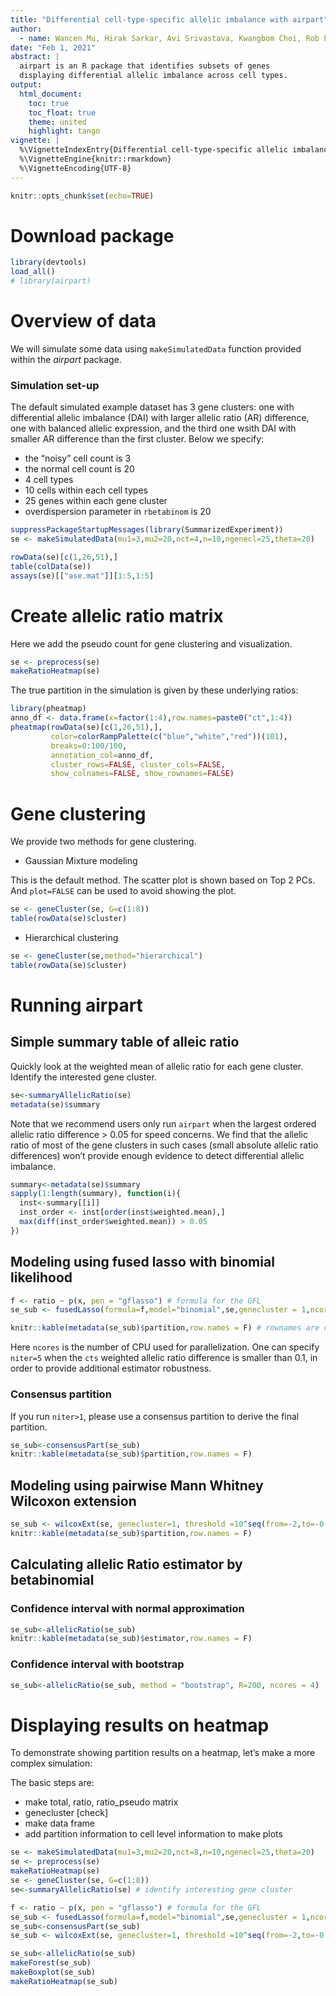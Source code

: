 ```yaml
---
title: "Differential cell-type-specific allelic imbalance with airpart"
author: 
  - name: Wancen Mu, Hirak Sarkar, Avi Srivastava, Kwangbom Choi, Rob Patro, Michael I. Love
date: "Feb 1, 2021"
abstract: |
  airpart is an R package that identifies subsets of genes 
  displaying differential allelic imbalance across cell types.
output: 
  html_document:
    toc: true
    toc_float: true 
    theme: united
    highlight: tango
vignette: |
  %\VignetteIndexEntry{Differential cell-type-specific allelic imbalance with airpart}
  %\VignetteEngine{knitr::rmarkdown}
  %\VignetteEncoding{UTF-8}
---
```


```r
knitr::opts_chunk$set(echo=TRUE)
```

# Download package

```r
library(devtools)
load_all()
# library(airpart)
```

# Overview of data

We will simulate some data using `makeSimulatedData` function provided
within the *airpart* package.

### Simulation set-up

The default simulated example dataset has 3 gene clusters: one with
differential allelic imbalance (DAI) with larger allelic ratio (AR)
difference, one with balanced allelic expression, and the third one
wsith DAI with smaller AR difference than the first cluster. Below we
specify:

* the "noisy" cell count is 3
* the normal cell count is 20
* 4 cell types
* 10 cells within each cell types
* 25 genes within each gene cluster
* overdispersion parameter in `rbetabinom` is 20

```r
suppressPackageStartupMessages(library(SummarizedExperiment))
se <- makeSimulatedData(mu1=3,mu2=20,nct=4,n=10,ngenecl=25,theta=20)
```

```r
rowData(se)[c(1,26,51),]
table(colData(se))
assays(se)[["ase.mat"]][1:5,1:5]
```

# Create allelic ratio matrix

Here we add the pseudo count for gene clustering and visualization.

```r
se <- preprocess(se)
makeRatioHeatmap(se)
```

The true partition in the simulation is given by these underlying ratios:

```r
library(pheatmap)
anno_df <- data.frame(x=factor(1:4),row.names=paste0("ct",1:4))
pheatmap(rowData(se)[c(1,26,51),],
         color=colorRampPalette(c("blue","white","red"))(101),
         breaks=0:100/100,
         annotation_col=anno_df,
         cluster_rows=FALSE, cluster_cols=FALSE,
         show_colnames=FALSE, show_rownames=FALSE)
```

# Gene clustering

We provide two methods for gene clustering. 

* Gaussian Mixture modeling

This is the default method. The scatter plot is shown based on Top 2 PCs. And `plot=FALSE` can be used to avoid showing the plot. 


```r
se <- geneCluster(se, G=c(1:8))
table(rowData(se)$cluster)
```

* Hierarchical clustering 

```r
se <- geneCluster(se,method="hierarchical")
table(rowData(se)$cluster)
```

# Running airpart

## Simple summary table of alleic ratio

Quickly look at the weighted mean of allelic ratio for each gene cluster. Identify the interested gene cluster. 

```r
se<-summaryAllelicRatio(se)
metadata(se)$summary
```

Note that we recommend users only run `airpart` when the largest ordered allelic ratio difference > 0.05 for speed concerns. We find that the allelic ratio of most of the gene clusters in such cases (small absolute allelic ratio differences) won't provide enough evidence to detect differential allelic imbalance.
```r
summary<-metadata(se)$summary
sapply(1:length(summary), function(i){
  inst<-summary[[i]]
  inst_order <- inst[order(inst$weighted.mean),]
  max(diff(inst_order$weighted.mean)) > 0.05
})
```

## Modeling using fused lasso with binomial likelihood

```r
f <- ratio ~ p(x, pen = "gflasso") # formula for the GFL
se_sub <- fusedLasso(formula=f,model="binomial",se,genecluster = 1,ncores=2,niter=2)
```

```r
knitr::kable(metadata(se_sub)$partition,row.names = F) # rownames are cell types
```

Here `ncores` is the number of CPU used for parallelization. One can
specify `niter=5` when the `cts` weighted allelic ratio difference
is smaller than 0.1, in order to provide additional estimator
robustness.

### Consensus partition

If you run `niter>1`, please use a consensus partition to derive the
final partition.

```r
se_sub<-consensusPart(se_sub)
knitr::kable(metadata(se_sub)$partition,row.names = F)
```

## Modeling using pairwise Mann Whitney Wilcoxon extension


```r
se_sub <- wilcoxExt(se, genecluster=1, threshold =10^seq(from=-2,to=-0.4,by=0.1))
knitr::kable(metadata(se_sub)$partition,row.names = F)
```

## Calculating allelic Ratio estimator by betabinomial 
### Confidence interval with normal approximation
```r
se_sub<-allelicRatio(se_sub)
knitr::kable(metadata(se_sub)$estimator,row.names = F)
```

### Confidence interval with bootstrap
```r
se_sub<-allelicRatio(se_sub, method = "bootstrap", R=200, ncores = 4)
```

# Displaying results on heatmap

To demonstrate showing partition results on a heatmap, let's make a more
complex simulation:

The basic steps are:

* make total, ratio, ratio_pseudo matrix
* genecluster [check]
* make data frame 
* add partition information to cell level information to make plots

```r
se <- makeSimulatedData(mu1=3,mu2=20,nct=8,n=10,ngenecl=25,theta=20)
se <- preprocess(se)
makeRatioHeatmap(se)
se <- geneCluster(se, G=c(1:8))
se<-summaryAllelicRatio(se) # identify interesting gene cluster

f <- ratio ~ p(x, pen = "gflasso") # formula for the GFL
se_sub <- fusedLasso(formula=f,model="binomial",se,genecluster = 1,ncores=2,niter=2) 
se_sub<-consensusPart(se_sub)
se_sub <- wilcoxExt(se, genecluster=1, threshold =10^seq(from=-2,to=-0.4,by=0.1)) # Alternative

se_sub<-allelicRatio(se_sub)
makeForest(se_sub)
makeBoxplot(se_sub)
makeRatioHeatmap(se_sub)
```




